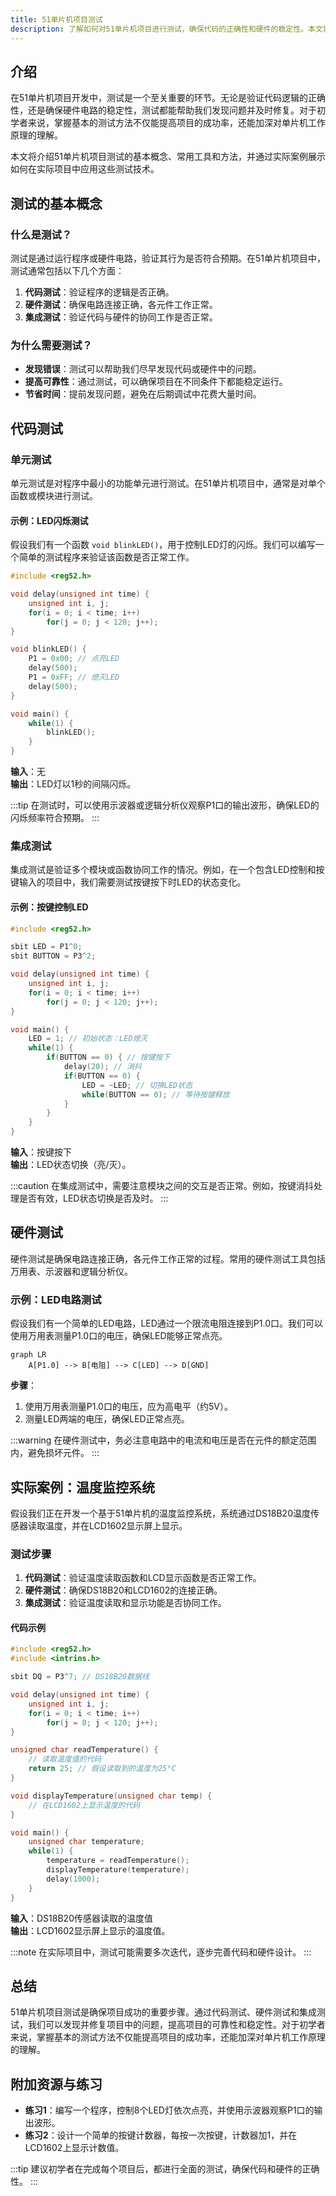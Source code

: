 ```yaml
---
title: 51单片机项目测试
description: 了解如何对51单片机项目进行测试，确保代码的正确性和硬件的稳定性。本文将从基础概念到实际案例，逐步讲解测试方法。
---
```


## 介绍

在51单片机项目开发中，测试是一个至关重要的环节。无论是验证代码逻辑的正确性，还是确保硬件电路的稳定性，测试都能帮助我们发现问题并及时修复。对于初学者来说，掌握基本的测试方法不仅能提高项目的成功率，还能加深对单片机工作原理的理解。

本文将介绍51单片机项目测试的基本概念、常用工具和方法，并通过实际案例展示如何在实际项目中应用这些测试技术。

## 测试的基本概念

### 什么是测试？

测试是通过运行程序或硬件电路，验证其行为是否符合预期。在51单片机项目中，测试通常包括以下几个方面：

1. **代码测试**：验证程序的逻辑是否正确。
2. **硬件测试**：确保电路连接正确，各元件工作正常。
3. **集成测试**：验证代码与硬件的协同工作是否正常。

### 为什么需要测试？

- **发现错误**：测试可以帮助我们尽早发现代码或硬件中的问题。
- **提高可靠性**：通过测试，可以确保项目在不同条件下都能稳定运行。
- **节省时间**：提前发现问题，避免在后期调试中花费大量时间。

## 代码测试

### 单元测试

单元测试是对程序中最小的功能单元进行测试。在51单片机项目中，通常是对单个函数或模块进行测试。

#### 示例：LED闪烁测试

假设我们有一个函数 `void blinkLED()`，用于控制LED灯的闪烁。我们可以编写一个简单的测试程序来验证该函数是否正常工作。

```c
#include <reg52.h>

void delay(unsigned int time) {
    unsigned int i, j;
    for(i = 0; i < time; i++)
        for(j = 0; j < 120; j++);
}

void blinkLED() {
    P1 = 0x00; // 点亮LED
    delay(500);
    P1 = 0xFF; // 熄灭LED
    delay(500);
}

void main() {
    while(1) {
        blinkLED();
    }
}
```

**输入**：无<br />
**输出**：LED灯以1秒的间隔闪烁。

:::tip
在测试时，可以使用示波器或逻辑分析仪观察P1口的输出波形，确保LED的闪烁频率符合预期。
:::

### 集成测试

集成测试是验证多个模块或函数协同工作的情况。例如，在一个包含LED控制和按键输入的项目中，我们需要测试按键按下时LED的状态变化。

#### 示例：按键控制LED

```c
#include <reg52.h>

sbit LED = P1^0;
sbit BUTTON = P3^2;

void delay(unsigned int time) {
    unsigned int i, j;
    for(i = 0; i < time; i++)
        for(j = 0; j < 120; j++);
}

void main() {
    LED = 1; // 初始状态：LED熄灭
    while(1) {
        if(BUTTON == 0) { // 按键按下
            delay(20); // 消抖
            if(BUTTON == 0) {
                LED = ~LED; // 切换LED状态
                while(BUTTON == 0); // 等待按键释放
            }
        }
    }
}
```

**输入**：按键按下<br />
**输出**：LED状态切换（亮/灭）。

:::caution
在集成测试中，需要注意模块之间的交互是否正常。例如，按键消抖处理是否有效，LED状态切换是否及时。
:::

## 硬件测试

硬件测试是确保电路连接正确，各元件工作正常的过程。常用的硬件测试工具包括万用表、示波器和逻辑分析仪。

### 示例：LED电路测试

假设我们有一个简单的LED电路，LED通过一个限流电阻连接到P1.0口。我们可以使用万用表测量P1.0口的电压，确保LED能够正常点亮。

```mermaid
graph LR
    A[P1.0] --> B[电阻] --> C[LED] --> D[GND]
```

**步骤**：
1. 使用万用表测量P1.0口的电压，应为高电平（约5V）。
2. 测量LED两端的电压，确保LED正常点亮。

:::warning
在硬件测试中，务必注意电路中的电流和电压是否在元件的额定范围内，避免损坏元件。
:::

## 实际案例：温度监控系统

假设我们正在开发一个基于51单片机的温度监控系统，系统通过DS18B20温度传感器读取温度，并在LCD1602显示屏上显示。

### 测试步骤

1. **代码测试**：验证温度读取函数和LCD显示函数是否正常工作。
2. **硬件测试**：确保DS18B20和LCD1602的连接正确。
3. **集成测试**：验证温度读取和显示功能是否协同工作。

#### 代码示例

```c
#include <reg52.h>
#include <intrins.h>

sbit DQ = P3^7; // DS18B20数据线

void delay(unsigned int time) {
    unsigned int i, j;
    for(i = 0; i < time; i++)
        for(j = 0; j < 120; j++);
}

unsigned char readTemperature() {
    // 读取温度值的代码
    return 25; // 假设读取到的温度为25°C
}

void displayTemperature(unsigned char temp) {
    // 在LCD1602上显示温度的代码
}

void main() {
    unsigned char temperature;
    while(1) {
        temperature = readTemperature();
        displayTemperature(temperature);
        delay(1000);
    }
}
```

**输入**：DS18B20传感器读取的温度值<br />
**输出**：LCD1602显示屏上显示的温度值。

:::note
在实际项目中，测试可能需要多次迭代，逐步完善代码和硬件设计。
:::

## 总结

51单片机项目测试是确保项目成功的重要步骤。通过代码测试、硬件测试和集成测试，我们可以发现并修复项目中的问题，提高项目的可靠性和稳定性。对于初学者来说，掌握基本的测试方法不仅能提高项目的成功率，还能加深对单片机工作原理的理解。

## 附加资源与练习

- **练习1**：编写一个程序，控制8个LED灯依次点亮，并使用示波器观察P1口的输出波形。
- **练习2**：设计一个简单的按键计数器，每按一次按键，计数器加1，并在LCD1602上显示计数值。

:::tip
建议初学者在完成每个项目后，都进行全面的测试，确保代码和硬件的正确性。
:::